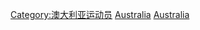 {{Commonscat|Swimmers from Australia}}

[[Category:澳大利亚运动员|Category:澳大利亚运动员]]
[[Category:各國游泳運動員|Australia]]
[[Category:大洋洲游泳運動員|Australia]]